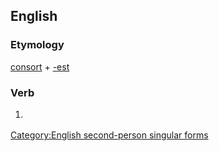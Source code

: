 ==English==

===Etymology===
[[consort]] + [[-est]]

===Verb===
{{en-verb form}}

# {{context|archaic|lang=en}} {{form of|Second-person singular simple present form|consort}}

[[Category:English second-person singular forms]]